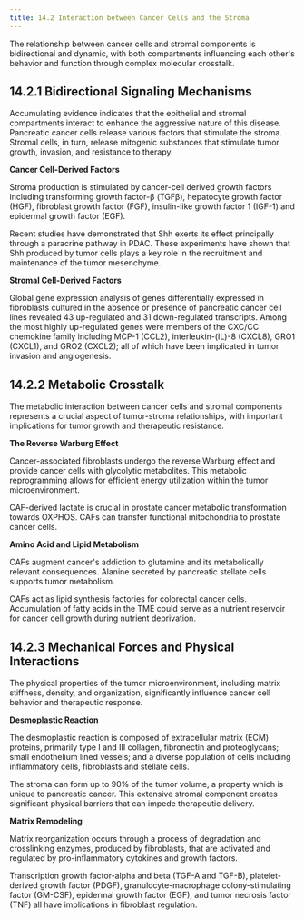 ```yaml
---
title: 14.2 Interaction between Cancer Cells and the Stroma
---
```



The relationship between cancer cells and stromal components is bidirectional and dynamic, with both compartments influencing each other's behavior and function through complex molecular crosstalk.


## 14.2.1 Bidirectional Signaling Mechanisms

Accumulating evidence indicates that the epithelial and stromal compartments interact to enhance the aggressive nature of this disease. Pancreatic cancer cells release various factors that stimulate the stroma. Stromal cells, in turn, release mitogenic substances that stimulate tumor growth, invasion, and resistance to therapy.

**Cancer Cell-Derived Factors**

Stroma production is stimulated by cancer-cell derived growth factors including transforming growth factor-β (TGFβ), hepatocyte growth factor (HGF), fibroblast growth factor (FGF), insulin-like growth factor 1 (IGF-1) and epidermal growth factor (EGF).

Recent studies have demonstrated that Shh exerts its effect principally through a paracrine pathway in PDAC. These experiments have shown that Shh produced by tumor cells plays a key role in the recruitment and maintenance of the tumor mesenchyme.

**Stromal Cell-Derived Factors**

Global gene expression analysis of genes differentially expressed in fibroblasts cultured in the absence or presence of pancreatic cancer cell lines revealed 43 up-regulated and 31 down-regulated transcripts. Among the most highly up-regulated genes were members of the CXC/CC chemokine family including MCP-1 (CCL2), interleukin-(IL)-8 (CXCL8), GRO1 (CXCL1), and GRO2 (CXCL2); all of which have been implicated in tumor invasion and angiogenesis.

## 14.2.2 Metabolic Crosstalk

The metabolic interaction between cancer cells and stromal components represents a crucial aspect of tumor-stroma relationships, with important implications for tumor growth and therapeutic resistance.

**The Reverse Warburg Effect**

Cancer-associated fibroblasts undergo the reverse Warburg effect and provide cancer cells with glycolytic metabolites. This metabolic reprogramming allows for efficient energy utilization within the tumor microenvironment.

CAF-derived lactate is crucial in prostate cancer metabolic transformation towards OXPHOS. CAFs can transfer functional mitochondria to prostate cancer cells.




**Amino Acid and Lipid Metabolism**

CAFs augment cancer's addiction to glutamine and its metabolically relevant consequences. Alanine secreted by pancreatic stellate cells supports tumor metabolism.

CAFs act as lipid synthesis factories for colorectal cancer cells. Accumulation of fatty acids in the TME could serve as a nutrient reservoir for cancer cell growth during nutrient deprivation.

## 14.2.3 Mechanical Forces and Physical Interactions

The physical properties of the tumor microenvironment, including matrix stiffness, density, and organization, significantly influence cancer cell behavior and therapeutic response.

**Desmoplastic Reaction**

The desmoplastic reaction is composed of extracellular matrix (ECM) proteins, primarily type I and III collagen, fibronectin and proteoglycans; small endothelium lined vessels; and a diverse population of cells including inflammatory cells, fibroblasts and stellate cells.

The stroma can form up to 90% of the tumor volume, a property which is unique to pancreatic cancer. This extensive stromal component creates significant physical barriers that can impede therapeutic delivery.

**Matrix Remodeling**

Matrix reorganization occurs through a process of degradation and crosslinking enzymes, produced by fibroblasts, that are activated and regulated by pro-inflammatory cytokines and growth factors.

Transcription growth factor-alpha and beta (TGF-A and TGF-B), platelet-derived growth factor (PDGF), granulocyte-macrophage colony-stimulating factor (GM-CSF), epidermal growth factor (EGF), and tumor necrosis factor (TNF) all have implications in fibroblast regulation.

